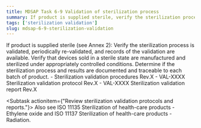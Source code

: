 ```yaml
---
title: MDSAP Task 6-9 Validation of sterilization process
summary: If product is supplied sterile, verify the sterilization process is validated, periodically re-validated, and records of the validation are available. 
tags: ['sterilization validation']
slug: mdsap-6-9-sterilization-validation
---
```


<RegLang>
If product is supplied sterile (see Annex 2):
Verify the sterilization process is validated, periodically re-validated, and records of the validation are available.
Verify that devices sold in a sterile state are manufactured and sterilized under appropriately controlled conditions.
Determine if the sterilization process and results are documented and traceable to each batch of product.
</RegLang>
<QdocList docs={['sterilization validation procedures', 'sterilization validation protocol', 'sterilization validation report']}/>

<ReportLang>
- Sterilization validation procedures Rev.X
- VAL-XXXX Sterilization validation protocol Rev.X
- VAL-XXXX Sterilization validation report Rev.X
</ReportLang>

<Subtask actionitem={"Review sterilization validation protocols and reports."}>
Also see ISO 11135 Sterilization of health-care products - Ethylene oxide and ISO 11137 Sterilization of health-care products - Radiation.
</Subtask>




